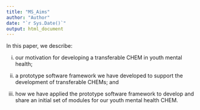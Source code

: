 ```yaml
---
title: "MS_Aims"
author: "Author"
date: "`r Sys.Date()`"
output: html_document
---
```


In this paper, we describe:

(i)	our motivation for developing a transferable CHEM in youth mental health;

(ii) a prototype software framework we have developed to support the development of transferable CHEMs; and
<!-- propose a set of ethical responsibilities for CHEM project teams and criteria for assessing ethical CHEM implementations; -->
<!-- (ii)  -->
(ii)	how we have applied the prototype software framework to develop and share an initial set of modules for our youth mental health CHEM. 
